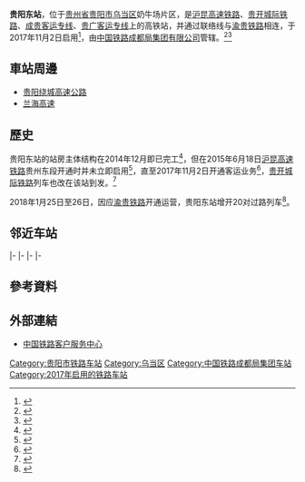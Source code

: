 {{Otheruses|subject=|other=另一座曾名为贵阳东站的火车站|南岳山站}}
{{noteTA
|1=zh-cn:始发车次; zh-hk:列車班次;
|2=zh-cn:车次; zh-hk:班次;
}}
{{Infobox China railway station
|车站名称 = 贵阳东站
|图片 = 
|图片介绍 = 
|其他名称 = 
|车站拼音 = Guiyangdong
|英文名称 = Guiyangdong Railway Station
|车站代码 = 47485
|电报码 = KEW
|拼音码 = GYD
|始建时间 = 
|开通运营 = 2017年11月2日
|车站位置 = [[贵州省|贵州省]][[贵阳市|贵阳市]][[乌当区|乌当区]]奶牛场片区
|坐标 = {{coord|26|40|3.29|N|106|44|26.47|E|display=inline,title}}
|归属 = [[中国铁路成都局集团有限公司|中国铁路成都局集团有限公司]]
|线路 = [[沪昆高速铁路|沪昆高速铁路]]<br>[[贵广客运专线|贵广客运专线]]<br>[[贵开城际铁路|贵开城际铁路]]<br>[[成贵客运专线|成贵客运专线]]
|车站等级 = [[一等站_(中铁)|一等站]]
|月台数目 =10 
|股道数目 =18 
|route_map = [[Template:贵阳市铁路车站RDT/贵阳东站|请点这里]]
}}
'''贵阳东站'''，位于[[贵州省|贵州省]][[贵阳市|贵阳市]][[乌当区|乌当区]]奶牛场片区，是[[沪昆高速铁路|沪昆高速铁路]]、[[贵开城际铁路|贵开城际铁路]]、[[成贵客运专线|成贵客运专线]]、[[贵广客运专线|贵广客运专线]]上的高铁站，并通过联络线与[[渝贵铁路|渝贵铁路]]相连，于2017年11月2日启用<ref>{{cite news|url=http://www.gz.xinhuanet.com/2017-11/02/c_1121893999.htm|title=贵阳东站启用 交警发布行车指南|publisher=[[贵阳晚报|贵阳晚报]]|date=2017-11-02|accessdate=2017-11-02|archive-url=https://web.archive.org/web/20171107013033/http://www.gz.xinhuanet.com/2017-11/02/c_1121893999.htm|archive-date=2017-11-07|dead-url=yes}}</ref>，由[[中国铁路成都局集团有限公司|中国铁路成都局集团有限公司]]管辖。<ref>{{Cite web |url=http://search.huochepiao.com/huochezhan/jieshao/4227.htm |title=贵阳东高铁站介绍 |access-date=2017-01-16 |archive-date=2019-12-30 |archive-url=https://web.archive.org/web/20191230164106/http://search.huochepiao.com/huochezhan/jieshao/4227.htm |dead-url=no }}</ref><ref>{{Cite web |url=http://news.xinhuanet.com/local/2015-06/11/c_127904639.htm |title=贵阳东站高铁枢纽站 不以客运为主承担列车分流功能 |access-date=2017-01-16 |archive-date=2017-01-18 |archive-url=https://web.archive.org/web/20170118031007/http://news.xinhuanet.com/local/2015-06/11/c_127904639.htm |dead-url=no }}</ref>

==車站周邊==
* [[贵阳绕城高速公路|贵阳绕城高速公路]]
* [[兰海高速公路|兰海高速]]

==歷史==
贵阳东站的站房主体结构在2014年12月即已完工<ref>{{cite news|url=http://gz.sina.com.cn/news/ms/2014-12-31/detail-icesifvy2313417.shtml|title=贵阳火车东站主体完工 预计2015年上半年投用|publisher=[[贵阳日报|贵阳日报]]|date=2014-12-30|accessdate=2018-01-24|archive-date=2018-01-24|archive-url=https://web.archive.org/web/20180124011322/http://gz.sina.com.cn/news/ms/2014-12-31/detail-icesifvy2313417.shtml|dead-url=no}}</ref>，但在2015年6月18日[[沪昆高速铁路|沪昆高速铁路]]贵州东段开通时并未立即启用<ref>{{cite news|url=http://news.xinhuanet.com/local/2015-06/11/c_127904639.htm|title=贵阳东站高铁枢纽站 不以客运为主承担列车分流功能|publisher=贵州都市报|date=2015-06-11|accessdate=2018-01-24|archive-date=2017-01-18|archive-url=https://web.archive.org/web/20170118031007/http://news.xinhuanet.com/local/2015-06/11/c_127904639.htm|dead-url=no}}</ref>，直至2017年11月2日开通客运业务<ref>{{cite news|url=http://news.gog.cn/system/2017/11/01/016189827.shtml|title=贵阳东站明起迎客 今后，前往北京上海成都重庆等方向旅客可在此乘车|publisher=贵州都市报|date=2017-11-01|accessdate=2017-11-01|archive-url=https://web.archive.org/web/20171107023526/http://news.gog.cn/system/2017/11/01/016189827.shtml|archive-date=2017-11-07|dead-url=yes}}</ref>，[[贵开城际铁路|贵开城际铁路]]列车也改在该站到发。<ref>{{cite news|url=http://gz.people.com.cn/n2/2017/1026/c222152-30859832.html|title=贵阳铁路枢纽将实施扩能改造 调整部分旅客列车运行秩序|publisher=人民网-贵州频道|date=2017-10-26|accessdate=2017-10-27|archive-date=2017-10-27|archive-url=https://web.archive.org/web/20171027181343/http://gz.people.com.cn/n2/2017/1026/c222152-30859832.html|dead-url=no}}</ref>

2018年1月25日至26日，因应[[渝贵铁路|渝贵铁路]]开通运营，贵阳东站增开20对过路列车<ref>{{cite news|url=http://news.gog.cn/system/2018/01/21/016366083.shtml|title=渝贵铁路没买到票？26日起增开动车组！贵阳北至重庆西还是熟悉的价格|publisher=[[贵阳晚报|贵阳晚报]]|date=2018-01-21|accessdate=2018-01-24|archive-url=https://web.archive.org/web/20180124073753/http://news.gog.cn/system/2018/01/21/016366083.shtml|archive-date=2018-01-24|dead-url=yes}}</ref>。

== 邻近车站 ==
{{Start rail box|[[File:China_Railways.svg|16px]] [[中国铁路|中国铁路]]}}
{{s-inop|[[贵定北站|贵定北站]]|{{站|上海虹橋}}方向}}
{{s-line|[[沪昆高速铁路|沪昆高速铁路]]<br />← 50km 贵阳东站 10km →}}
{{s-inop|[[贵阳北站|贵阳北站]]|{{站|昆明南}}方向}}
|-
{{s-inop|[[修文县站|修文县站]]|{{站|重庆西}}方向}}
{{s-line|[[渝贵铁路|渝贵铁路]]长东联络线<br />← 24km 贵阳东站 {{0}}{{0}}{{0}}{{0}} {{0}}{{0}}}}
{{terminus}}
|-
{{S-inop|[[贵阳北站|贵阳北站]]|本线起点}}
{{s-line|[[贵广客运专线|贵广客运专线]]<br />← 10km 贵阳东站 18km →}}
{{s-inop|[[龙洞堡站|龙洞堡站]]|{{站|广州南}}方向}}
|-
{{s-inop|[[白云北站|白云北站]]|{{站|成都东}}方向}}
{{s-line|[[成贵客运专线|成贵客运专线]]<br />← 10km 贵阳东站 {{0}}{{0}}{{0}}{{0}} {{0}}{{0}}}}
{{terminus}}
|-
{{s-inop|[[贵阳北站|贵阳北站]]|本线起点}}
{{s-line|[[贵开城际铁路|贵开城际铁路]]<br />← 11km 贵阳东站 9km →{{0}}}}
{{s-inop|[[洛湾三江站|洛湾三江站]]|[[开阳站_(贵州省)|开阳]]方向}}
{{end box}}

==參考資料==
{{reflist}}
==外部連結==
* [http://www.12306.cn/mormhweb/ 中国铁路客户服务中心]{{Wayback|url=http://www.12306.cn/mormhweb/ |date=20180205163941 }}
{{沪昆客运专线}}
{{成贵客运专线}}
{{贵开城际铁路}}
{{贵广客运专线}}
{{贵阳市域快铁}}
{{贵南客运专线}}

[[Category:贵阳市铁路车站|Category:贵阳市铁路车站]]
[[Category:乌当区|Category:乌当区]]
[[Category:中国铁路成都局集团车站|Category:中国铁路成都局集团车站]]
[[Category:2017年启用的铁路车站|Category:2017年启用的铁路车站]]
